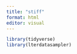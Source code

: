 ```yaml
---
title: "stiff"
format: html
editor: visual
---
```


```r
library(tidyverse)
library(lterdatasampler)
```

